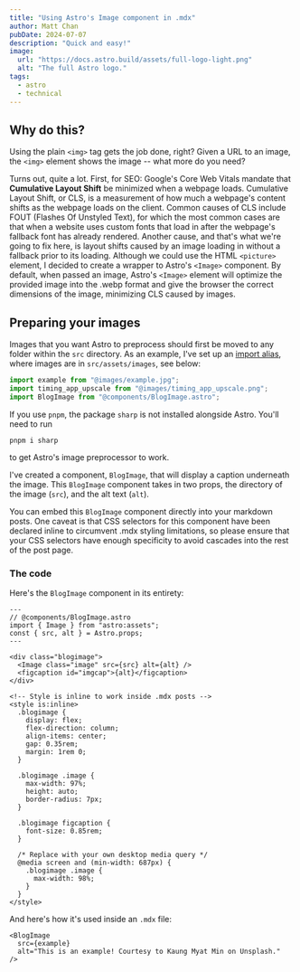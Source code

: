 ```yaml
---
title: "Using Astro's Image component in .mdx"
author: Matt Chan
pubDate: 2024-07-07
description: "Quick and easy!"
image:
  url: "https://docs.astro.build/assets/full-logo-light.png"
  alt: "The full Astro logo."
tags:
  - astro
  - technical
---
```



## Why do this?

Using the plain `<img>` tag gets the job done, right? Given a URL to an image, the `<img>` element shows the image --
what more do you need?

Turns out, quite a lot. First, for SEO: Google's Core Web Vitals mandate that **Cumulative Layout Shift** be minimized
when a webpage loads. Cumulative Layout Shift, or CLS, is a measurement of how much a webpage's content shifts
as the webpage loads on the client. Common causes of CLS include FOUT (Flashes Of Unstyled Text), for which the most
common cases are that when a website uses custom fonts that load in after the webpage's fallback font has already rendered.
Another cause, and that's what we're going to fix here, is layout shifts caused by an image loading in without a fallback
prior to its loading. Although we could use the HTML `<picture>` element, I decided to create a wrapper to Astro's `<Image>`
component. By default, when passed an image, Astro's `<Image>` element will optimize the provided image into the .webp
format and give the browser the correct dimensions of the image, minimizing CLS caused by images.


## Preparing your images

Images that you want Astro to preprocess should first be moved to any folder within the `src` directory.
As an example, I've set up an [import alias](/posts/post-4), where images are in `src/assets/images`, see below:

```js
import example from "@images/example.jpg";
import timing_app_upscale from "@images/timing_app_upscale.png";
import BlogImage from "@components/BlogImage.astro";
```

If you use `pnpm`,
the package `sharp` is not installed alongside Astro. You'll need to run

```
pnpm i sharp
```

to get Astro's image preprocessor to work.


I've created a component, `BlogImage`, that will display a caption underneath the image.
This `BlogImage` component takes in two props, the directory of the image (`src`), and the alt text (`alt`).

You can embed this `BlogImage` component directly into your markdown posts. One caveat is that CSS selectors for
this component have been declared inline to circumvent .mdx styling limitations, so please ensure that your CSS
selectors have enough specificity to avoid cascades into the rest of the post page.


### The code

Here's the `BlogImage` component in its entirety:

```astro
---
// @components/BlogImage.astro
import { Image } from "astro:assets";
const { src, alt } = Astro.props;
---

<div class="blogimage">
  <Image class="image" src={src} alt={alt} />
  <figcaption id="imgcap">{alt}</figcaption>
</div>

<!-- Style is inline to work inside .mdx posts -->
<style is:inline>
  .blogimage {
    display: flex;
    flex-direction: column;
    align-items: center;
    gap: 0.35rem;
    margin: 1rem 0;
  }

  .blogimage .image {
    max-width: 97%;
    height: auto;
    border-radius: 7px;
  }

  .blogimage figcaption {
    font-size: 0.85rem;
  }

  /* Replace with your own desktop media query */
  @media screen and (min-width: 687px) {
    .blogimage .image {
      max-width: 98%;
    }
  }
</style>
```

And here's how it's used inside an `.mdx` file:

```astro
<BlogImage
  src={example}
  alt="This is an example! Courtesy to Kaung Myat Min on Unsplash."
/>
```

<BlogImage
  src={example}
  alt="This is an example! Courtesy to
Kaung Myat Min on Unsplash."
/>
